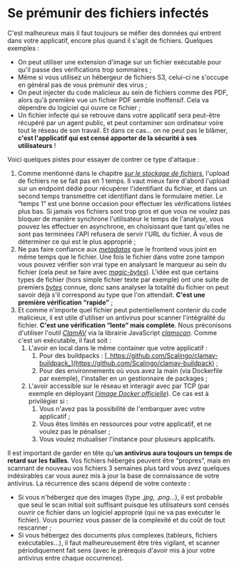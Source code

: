 # Se prémunir des fichiers infectés

C'est malheureux mais il faut toujours se méfier des données qui entrent dans votre applicatif, encore plus quand il s'agit de fichiers. Quelques exemples :

- On peut utiliser une extension d'image sur un fichier exécutable pour qu'il passe des vérifications trop sommaires ;
- Même si vous utilisez un hébergeur de fichiers S3, celui-ci ne s'occupe en général pas de vous prémunir des virus ;
- On peut injecter du code malicieux au sein de fichiers comme des PDF, alors qu'à première vue un fichier PDF semble inoffensif. Cela va dépendre du logiciel qui ouvre ce fichier ;
- Un fichier infecté qui se retrouve dans votre applicatif sera peut-être récupéré par un agent public, et peut contaminer son ordinateur voire tout le réseau de son travail. Et dans ce cas… on ne peut pas le blâmer, **c'est l'applicatif qui est censé apporter de la sécurité à ses utilisateurs** !

Voici quelques pistes pour essayer de contrer ce type d'attaque :

1.  Comme mentionné dans le chapitre [_sur le stockage de fichiers_](#stockage-de-fichiers-au-revoir-buckets-s3), l'upload de fichiers ne se fait pas en 1 temps. Il vaut mieux faire d'abord l'upload sur un endpoint dédié pour récupérer l'identifiant du fichier, et dans un second temps transmettre cet identifiant dans le formulaire métier. Le “temps 1” est une bonne occasion pour effectuer les vérifications listées plus bas. Si jamais vos fichiers sont trop gros et que vous ne voulez pas bloquer de manière synchrone l'utilisateur le temps de l'analyse, vous pouvez les effectuer en asynchrone, en choisissant que tant qu'elles ne sont pas terminées l'API refusera de servir l'URL du fichier. À vous de déterminer ce qui est le plus approprié ;
2.  Ne pas faire confiance aux [_metadatas_](https://fr.wikipedia.org/wiki/M%C3%A9tadonn%C3%A9e) que le frontend vous joint en même temps que le fichier. Une fois le fichier dans votre zone tampon vous pouvez vérifier son vrai type en analysant le marqueur au sein du fichier (cela peut se faire avec [_magic-bytes_](https://github.com/LarsKoelpin/magic-bytes)). L'idée est que certains types de fichier (hors simple fichier texte par exemple) ont une suite de premiers [_bytes_](https://fr.wikipedia.org/wiki/Byte) connue, donc sans analyser la totalité du fichier on peut savoir déjà s'il correspond au type que l'on attendait. **C'est une première vérification “rapide”** ;
3.  Et comme n'importe quel fichier peut potentiellement contenir du code malicieux, il est utile d'utiliser un antivirus pour scanner l'intégralité du fichier. **C'est une vérification “lente” mais complète**. Nous préconisons d'utiliser l'outil [_ClamAV_](https://github.com/Cisco-Talos/clamav) via la librairie JavaScript [_clamscan_](https://github.com/kylefarris/clamscan). Comme c'est un exécutable, il faut soit :
    1.  L'avoir en local dans le même container que votre applicatif :
        1.  Pour des buildpacks : [_https://github.com/Scalingo/clamav-buildpack_](https://github.com/Scalingo/clamav-buildpack) ;
        2.  Pour des environnements où vous avez la main (via Dockerfile par exemple), l'installer en un gestionnaire de packages ;
    2.  L'avoir accessible sur le réseau et interagir avec par TCP (par exemple en déployant [_l'image Docker officielle_](https://hub.docker.com/r/clamav/clamav/)). Ce cas est à privilégier si :
        1.  Vous n'avez pas la possibilité de l'embarquer avec votre applicatif ;
        2.  Vous êtes limités en ressources pour votre applicatif, et ne voulez pas le pénaliser ;
        3.  Vous voulez mutualiser l'instance pour plusieurs applicatifs.

Il est important de garder en tête qu'**un antivirus aura toujours un temps de retard sur les failles**. Vos fichiers hébergés peuvent être “propres”, mais en scannant de nouveau vos fichiers 3 semaines plus tard vous avez quelques indésirables car vous aurez mis à jour la base de connaissance de votre antivirus. La récurrence des scans dépend de votre contexte :

- Si vous n'hébergez que des images (type _.jpg_, _.png_…), il est probable que seul le scan initial soit suffisant puisque les utilisateurs sont censés ouvrir ce fichier dans un logiciel approprié (qui ne va pas exécuter le fichier). Vous pourriez vous passer de la complexité et du coût de tout rescanner ;
- Si vous hébergez des documents plus complexes (tableurs, fichiers exécutables…), il faut malheureusement être très vigilant, et scanner périodiquement fait sens (avec le prérequis d'avoir mis à jour votre antivirus entre chaque occurrence).
